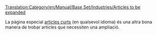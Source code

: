 [[Translation:Category/en/Manual/Base Set/Industries/Articles to be expanded]]
{{en/Bilingual box| Ca
| Aquesta és una llista d''''articles que necessiten ser ampliat'''. Si us plau, remeteu a l'article per a més informació.<br/>Els articles amb les plantilles {{en/S|Ampliar/Ca}}, {{en/S|Esborrany/Ca}} i {{en/S|Incomplet/Ca}} són incorporats automàticament aquí.
| ''This is a list of '''articles that need to be expanded'''. Please refer to the article for more information.''<br/>''Articles with {{en/S|Ampliar/Ca}}, {{en/S|Esborrany/Ca}} and {{en/S|Incomplet/Ca}} templates automatically go here.''}}


La pàgina especial [[Special:Shortpages|articles curts]] (en qualsevol idioma) és una altra bona manera de trobar articles que necessiten una ampliació.


